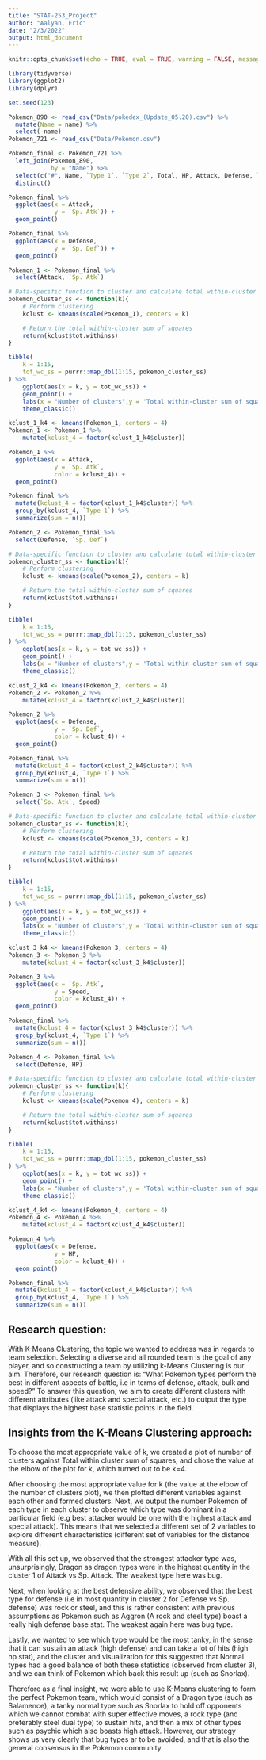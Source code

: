 ```yaml
---
title: "STAT-253_Project"
author: "Aalyan, Eric"
date: "2/3/2022"
output: html_document
---
```


```r
knitr::opts_chunk$set(echo = TRUE, eval = TRUE, warning = FALSE, message = FALSE, tidy = TRUE)
```

```r
library(tidyverse)
library(ggplot2)
library(dplyr)

set.seed(123)
```

```r
Pokemon_890 <- read_csv("Data/pokedex_(Update_05.20).csv") %>% 
  mutate(Name = name) %>% 
  select(-name)
Pokemon_721 <- read_csv("Data/Pokemon.csv")
```

```r
Pokemon_final <- Pokemon_721 %>% 
  left_join(Pokemon_890,
            by = "Name") %>% 
  select(c("#", Name, `Type 1`, `Type 2`, Total, HP, Attack, Defense, `Sp. Atk`, `Sp. Def`, Speed, Generation, Legendary, status, species, height_m, weight_kg, abilities_number, catch_rate, base_friendship, growth_rate)) %>% 
  distinct()
```

```r
Pokemon_final %>% 
  ggplot(aes(x = Attack,
             y = `Sp. Atk`)) +
  geom_point()

Pokemon_final %>% 
  ggplot(aes(x = Defense,
             y = `Sp. Def`)) +
  geom_point()
```


```r
Pokemon_1 <- Pokemon_final %>% 
  select(Attack, `Sp. Atk`)
```

```r
# Data-specific function to cluster and calculate total within-cluster SS
pokemon_cluster_ss <- function(k){
    # Perform clustering
    kclust <- kmeans(scale(Pokemon_1), centers = k)

    # Return the total within-cluster sum of squares
    return(kclust$tot.withinss)
}

tibble(
    k = 1:15,
    tot_wc_ss = purrr::map_dbl(1:15, pokemon_cluster_ss)
) %>% 
    ggplot(aes(x = k, y = tot_wc_ss)) +
    geom_point() + 
    labs(x = "Number of clusters",y = 'Total within-cluster sum of squares') + 
    theme_classic()
```

```r
kclust_1_k4 <- kmeans(Pokemon_1, centers = 4)
Pokemon_1 <- Pokemon_1 %>%
    mutate(kclust_4 = factor(kclust_1_k4$cluster))

Pokemon_1 %>% 
  ggplot(aes(x = Attack,
             y = `Sp. Atk`,
             color = kclust_4)) +
  geom_point()
```

```r
Pokemon_final %>% 
  mutate(kclust_4 = factor(kclust_1_k4$cluster)) %>% 
  group_by(kclust_4, `Type 1`) %>% 
  summarize(sum = n())
```

```r
Pokemon_2 <- Pokemon_final %>% 
  select(Defense, `Sp. Def`)

# Data-specific function to cluster and calculate total within-cluster SS
pokemon_cluster_ss <- function(k){
    # Perform clustering
    kclust <- kmeans(scale(Pokemon_2), centers = k)

    # Return the total within-cluster sum of squares
    return(kclust$tot.withinss)
}

tibble(
    k = 1:15,
    tot_wc_ss = purrr::map_dbl(1:15, pokemon_cluster_ss)
) %>% 
    ggplot(aes(x = k, y = tot_wc_ss)) +
    geom_point() + 
    labs(x = "Number of clusters",y = 'Total within-cluster sum of squares') + 
    theme_classic()

kclust_2_k4 <- kmeans(Pokemon_2, centers = 4)
Pokemon_2 <- Pokemon_2 %>%
    mutate(kclust_4 = factor(kclust_2_k4$cluster))

Pokemon_2 %>% 
  ggplot(aes(x = Defense,
             y = `Sp. Def`,
             color = kclust_4)) +
  geom_point()
```

```r
Pokemon_final %>% 
  mutate(kclust_4 = factor(kclust_2_k4$cluster)) %>% 
  group_by(kclust_4, `Type 1`) %>% 
  summarize(sum = n())
```

```r
Pokemon_3 <- Pokemon_final %>% 
  select(`Sp. Atk`, Speed)

# Data-specific function to cluster and calculate total within-cluster SS
pokemon_cluster_ss <- function(k){
    # Perform clustering
    kclust <- kmeans(scale(Pokemon_3), centers = k)

    # Return the total within-cluster sum of squares
    return(kclust$tot.withinss)
}

tibble(
    k = 1:15,
    tot_wc_ss = purrr::map_dbl(1:15, pokemon_cluster_ss)
) %>% 
    ggplot(aes(x = k, y = tot_wc_ss)) +
    geom_point() + 
    labs(x = "Number of clusters",y = 'Total within-cluster sum of squares') + 
    theme_classic()

kclust_3_k4 <- kmeans(Pokemon_3, centers = 4)
Pokemon_3 <- Pokemon_3 %>%
    mutate(kclust_4 = factor(kclust_3_k4$cluster))

Pokemon_3 %>% 
  ggplot(aes(x = `Sp. Atk`,
             y = Speed,
             color = kclust_4)) +
  geom_point()
```

```r
Pokemon_final %>% 
  mutate(kclust_4 = factor(kclust_3_k4$cluster)) %>% 
  group_by(kclust_4, `Type 1`) %>% 
  summarize(sum = n())
```

```r
Pokemon_4 <- Pokemon_final %>% 
  select(Defense, HP)

# Data-specific function to cluster and calculate total within-cluster SS
pokemon_cluster_ss <- function(k){
    # Perform clustering
    kclust <- kmeans(scale(Pokemon_4), centers = k)

    # Return the total within-cluster sum of squares
    return(kclust$tot.withinss)
}

tibble(
    k = 1:15,
    tot_wc_ss = purrr::map_dbl(1:15, pokemon_cluster_ss)
) %>% 
    ggplot(aes(x = k, y = tot_wc_ss)) +
    geom_point() + 
    labs(x = "Number of clusters",y = 'Total within-cluster sum of squares') + 
    theme_classic()

kclust_4_k4 <- kmeans(Pokemon_4, centers = 4)
Pokemon_4 <- Pokemon_4 %>%
    mutate(kclust_4 = factor(kclust_4_k4$cluster))

Pokemon_4 %>% 
  ggplot(aes(x = Defense,
             y = HP,
             color = kclust_4)) +
  geom_point()
```

```r
Pokemon_final %>% 
  mutate(kclust_4 = factor(kclust_4_k4$cluster)) %>% 
  group_by(kclust_4, `Type 1`) %>% 
  summarize(sum = n())
```

## Research question:

With K-Means Clustering, the topic we wanted to address was in regards to team selection. Selecting a diverse and all rounded team is the goal of any player, and so constructing a team by utilizing k-Means Clustering is our aim. Therefore, our research question is: "What Pokemon types perform the best in different aspects of battle, i.e in terms of defense, attack, bulk and speed?" To answer this question, we aim to create different clusters with different attributes (like attack and special attack, etc.) to output the type that displays the highest base statistic points in the field. 


## Insights from the K-Means Clustering approach:

To choose the most appropriate value of k, we created a plot of number of clusters against Total within cluster sum of squares, and chose the value at the elbow of the plot for k, which turned out to be k=4.

After choosing the most appropriate value for k (the value at the elbow of the number of clusters plot), we then plotted different variables against each other and formed clusters. Next, we output the number Pokemon of each type in each cluster to observe which type was dominant in a particular field (e.g best attacker would be one with the highest attack and special attack). This means that we selected a different set of 2 variables to explore different characteristics (different set of variables for the distance measure). 


With all this set up, we observed that the strongest attacker type was, unsurprisingly, Dragon as dragon types were in the highest quantity in the cluster 1 of Attack vs Sp. Attack. The weakest type here was bug.

Next, when looking at the best defensive ability, we observed that the best type for defense (i.e in most quantity in cluster 2 for Defense vs Sp. defense) was rock or steel, and this is rather consistent with previous assumptions as Pokemon such as Aggron (A rock and steel type) boast a really high defense base stat. The weakest again here was bug type.

Lastly, we wanted to see which type would be the most tanky, in the sense that it can sustain an attack (high defense) and can take a lot of hits (high hp stat), and the cluster and visualization for this suggested that Normal types had a good balance of both these statistics (observed from cluster 3), and we can think of Pokemon which back this result up (such as Snorlax). 

Therefore as a final insight, we were able to use K-Means clustering to form the perfect Pokemon team, which would consist of a Dragon type (such as Salamence), a tanky normal type such as Snorlax to hold off opponents which we cannot combat with super effective moves, a rock type (and preferably steel dual type) to sustain hits, and then a mix of other types such as psychic which also boasts high attack. However, our strategy shows us very clearly that bug types ar to be avoided, and that is also the general consensus in the Pokemon community.